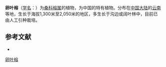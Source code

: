 {{Speciesbox
| name = 卵叶榕
| status = 
| status_system = 
| image =
| genus = Ficus
| species = ovatifolia
| authority = S. S. Chang
}}

'''卵叶榕'''（[[学名|学名]]：{{lang|la|''Ficus ovatifolia''}}）为[[桑科|桑科]][[榕属|榕属]]的植物，为中国的特有植物。分布在[[中国大陆|中国大陆]]的[[云南|云南]]等地，生长于海拔1,300米至2,050米的地区，多生长于沟边或阔叶林中，目前已由人工引种栽培。

== 参考文献 ==
<div class="references-small">
* {{cite web| url =http://www.bioinfo.cn/db05/KmzwSpecies.php?action=view&id=13637| title =卵叶榕| work =《中国高等植物数据库全库》| publisher =中国科学院微生物研究所| author =昆明植物研究所| accessdate =2009-02-24| deadurl =yes| archiveurl =https://web.archive.org/web/20160305040148/http://www.bioinfo.cn/db05/KmzwSpecies.php?action=view&id=13637| archivedate =2016-03-05}}
</div>
{{Taxonbar|from=Q10910571}}

[[Category:榕属|卵叶榕]]


{{植物小作品}}